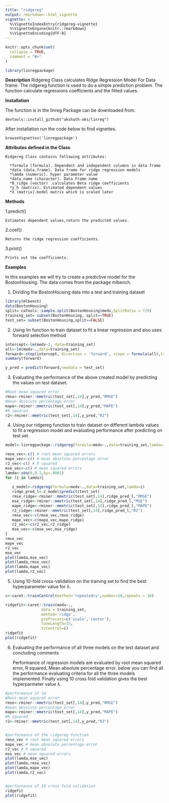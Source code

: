 ```yaml
---
title: "ridgereg"
output: rmarkdown::html_vignette
vignette: >
  %\VignetteIndexEntry{ridgereg-vignette}
  %\VignetteEngine{knitr::rmarkdown}
  %\VignetteEncoding{UTF-8}
---
```


```r
knitr::opts_chunk$set(
  collapse = TRUE,
  comment = "#>"
)
```

```r
library(linregpackage)
```

**Description** 
Ridgereg Class calculates Ridge Regression Model For Data frame.
The ridgereg function is used to do a simple prediction problem. The function calculate regressions coefficients and the fitted values.

**Installation**

The function is in the linreg Package can be downloaded from.
    
    devtools::install_github("akshath-aks/linreg")

After installation run the code below to find vignettes.
    
    browseVignettes('linregpackage')
    
**Attributes defined in the Class **

    Ridgereg Class contains following attributes:

      *formula (formula). Dependent and independent columns in data frame
      *data (data.frame). Data frame for ridge regression models
      *lamda (numeric). hyper parameter value
      *data_name (character). Data Frame name
      *B_ridge (vector) .calculates Beta ridge coefficients
      *y_h (matrix). Estimated dependent values
      *X (matrix).model matrix which is scaled later

**Methods**

1.predict()

    Estimates dependent values,return the predicted values.
2.coef()

    Returns the ridge regression coefficients.
3.print()

    Prints out the coefficients.
    
**Examples**

In this examples we will try to create a predictive model for the BostonHousing. The data comes from the package mlbench.


1. Dividing the BostonHousing data into a test and training dataset
```r
library(mlbench)
data(BostonHousing)
split= caTools::sample.split(BostonHousing$medv,SplitRatio = 7/9)
training_set= subset(BostonHousing, split==TRUE)
test_set= subset(BostonHousing,split==FALSE)
```

2. Using lm function to train dataset to fit a linear regression and also uses forward selection method
```r
intercept<-lm(medv~1, data=training_set)
all<-lm(medv~.,data=training_set)
forward<-step(intercept, direction = 'forward', scope = formula(all),trace=0)
summary(forward)

y_pred = predict(forward,newdata = test_set)

```
3. Evaluating the performance of the above created model by predicting the values on test dataset.
```r
#Root mean squared error
rmse<-rminer::mmetric(test_set[,14],y_pred,"RMSE")
#mean absolute percentage error
mape<-rminer::mmetric(test_set[,14],y_pred,"MAPE")
#R squared
r2<-rminer::mmetric(test_set[,14],y_pred,"R2")
```
4. Using our ridgereg function to train dataset on different lambda values to fit a regression model and evaluating performance after predicting on test set.  
```r

model<-linregpackage::ridgereg(formula=medv~.,data=training_set,lamda=1)

rmse_vec<-c() # root mean squared errors
mape_vec<-c() # mean absolute percentage error
r2_vec<-c() # R squared
mse_vec<-c() # mean squared errors
lamda<-seq(0,0.1,by=.0001)
for (i in lamda){
  
   z_model<-ridgereg(formula=medv~.,data=training_set,lamda=i)
   ridge_pred_l<-z_model$predict(test_set)
   rmse_ridge<-rminer::mmetric(test_set[,14],ridge_pred_l,"RMSE")
   mse_ridge<-rminer::mmetric(test_set[,14],ridge_pred_l,"MSE")
   mape_ridge<-rminer::mmetric(test_set[,14],ridge_pred_l,"MAPE")
   r2_ridge<-rminer::mmetric(test_set[,14],ridge_pred_l,"R2")
   rmse_vec<-c(rmse_vec,rmse_ridge)
   mape_vec<-c(mape_vec,mape_ridge)
   r2_vec<-c(r2_vec,r2_ridge)
   mse_vec<-c(mse_vec,mse_ridge)
}
rmse_vec
mape_vec
r2_vec
mse_vec
plot(lamda,mse_vec)
plot(lamda,rmse_vec)
plot(lamda,mape_vec)
plot(lamda,r2_vec)

```

5. Using 10-fold cross-validation on the training set to find the best hyperparameter value for λ.
```r
c<-caret::trainControl(method='repeatedcv',number=10,repeats = 10)

ridgefit<-caret::train(medv~.,
                data = training_set,
                method='ridge',
                preProcess=c('scale','center'),
                tuneLength=15,
                trControl=c)
ridgefit
plot(ridgefit)

```

6. Evaluating the performance of all three models on the test dataset and concluding comments


    Performance of regression models are evaluated by root mean squared error, R squared, Mean absolute percentage error. below you can find all the performance evaluating criteria for all the three models implemented. Finally using 10 cross fold validation gives the best hyperparmeter value λ.
    
```r
#performance of lm 
#Root mean squared error
rmse<-rminer::mmetric(test_set[,14],y_pred,"RMSE")
#mean absolute percentage error
mape<-rminer::mmetric(test_set[,14],y_pred,"MAPE")
#R squared
r2<-rminer::mmetric(test_set[,14],y_pred,"R2")


#performance of the ridgereg function
rmse_vec # root mean squared errors
mape_vec # mean absolute percentage error
r2_vec # R squared
mse_vec # mean squared errors
plot(lamda,mse_vec)
plot(lamda,rmse_vec)
plot(lamda,mape_vec)
plot(lamda,r2_vec)


#performance of 10 cross fold validation
ridgefit
plot(ridgefit)
```
